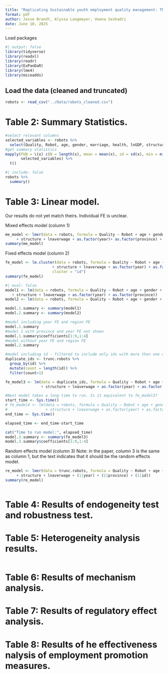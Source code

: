 ```yaml
---
title: "Replicating Sustainable youth employment quality management: The impact of robotization in China by Fucheng Liang and Yi Liu"
format: pdf
author: Jesse Brandt, Alyssa Langmeyer, Veena Seshadri
date: June 10, 2025
---
```

Load packages
```r
#| output: false
library(tidyverse)
library(readxl)
library(readr)
library(ExPanDaR)
library(lme4)
library(miceadds)
```

## Load the data (cleaned and truncated)

```r
robots <- read_csv("../Data/robots_cleaned.csv")
```

# Table 2: Summary Statistics.

```r
#select relevant columns
selected_variables <- robots %>%
  select(Quality, Robot, age, gender, marriage, health, lnGDP, structure, lnaverwage)
#get summary statistics
mapply(FUN = \(x) c(N = length(x), mean = mean(x), sd = sd(x), min = min(x), max = max(x)),
       selected_variables) %>%
  t()
```


```r
#| include: false
robots %>%
  summary()
```



# Table 3: Linear model.
Our results do not yet match theirs. Individual FE is unclear.


Mixed effects model (column 1)
```r
me_model <- lmer(data = robots, formula = Quality ~ Robot + age + gender + marriage + health + lnGDP
     + structure + lnaverwage + as.factor(year)+ as.factor(province) + (1|id))
summary(me_model)
```


Fixed effects model (column 2)
```r
fe_model <- lm.cluster(data = robots, formula = Quality ~ Robot + age + gender + marriage + health + lnGDP
                     + structure + lnaverwage + as.factor(year) + as.factor(province),
                     cluster = "id")
summary(fe_model)

```


```r
#| eval: false
model1 <- lm(data = robots, formula = Quality ~ Robot + age + gender + marriage + health + lnGDP
   + structure + lnaverwage + as.factor(year) + as.factor(province))
model2 <- lm(data = robots, formula = Quality ~ Robot + age + gender + marriage + health + lnGDP + structure + lnaverwage)

model.1.summary <- summary(model1)
model.2.summary <- summary(model2)

#model including year FE and region FE
model.1.summary
#model 1 with province and year FE not shown
model.1.summary$coefficients[1:9,1:4]
#model without year FE and region FE
model.2.summary

#model including id - filtered to include only ids with more than one observation
duplicate_ids <- trunc.robots %>%
  group_by(id) %>%
  mutate(count = length(id)) %>%
  filter(count>1)

fe_model3 <- lm(data = duplicate_ids, formula = Quality ~ Robot + age + gender + marriage + health + lnGDP
                + structure + lnaverwage + as.factor(year) + as.factor(province) + as.factor(id))

#Next model takes a long time to run. Is it equivalent to fe_model3?
start_time <- Sys.time()
# fe_model4 <- lm(data = robots, formula = Quality ~ Robot + age + gender + marriage + health + lnGDP
#                 + structure + lnaverwage + as.factor(year) + as.factor(province) + as.factor(id))
end_time <- Sys.time()

elapsed_time <- end_time-start_time

cat("Time to run model:", elapsed_time)
model.3.summary <- summary(fe_model3)
model.3.summary$coefficients[1:9,1:4]
```


Random effects model (column 3)
Note: in the paper, column 3 is the same as column 1, but the text indicates that it should be the random effects model.
```r
re_model <- lmer(data = trunc.robots, formula = Quality ~ Robot + age + gender + marriage + health + lnGDP
     + structure + lnaverwage + (1|year) + (1|province) + (1|id))
summary(re_model)
```



```r

```

# Table 4: Results of endogeneity test and robustness test.


# Table 5: Heterogeneity analysis results.
```r

```


# Table 6: Results of mechanism analysis.

# Table 7: Results of regulatory effect analysis.

# Table 8: Results of he effectiveness nalysis of employment promotion measures. 
